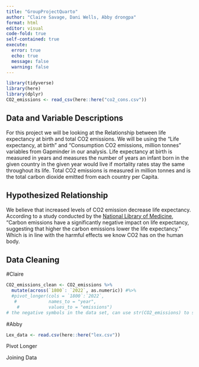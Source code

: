 ```yaml
---
title: "GroupProjectQuarto"
author: "Claire Savage, Dani Wells, Abby drongpa"
format: html
editor: visual
code-fold: true
self-contained: true
execute: 
  error: true
  echo: true
  message: false
  warning: false
---
```


```r
library(tidyverse)
library(here)
library(dplyr)
CO2_emissions <- read_csv(here::here("co2_cons.csv"))
```

## Data and Variable Descriptions

For this project we will be looking at the Relationship between life expectancy at birth and total CO2 emissions. We will be using the "Life expectancy, at birth" and "Consumption CO2 emissions, million tonnes" variables from Gapminder in our analysis. Life expectancy at birth is measured in years and measures the number of years an infant born in the given country in the given year would live if mortality rates stay the same throughout its life. Total CO2 emissions is measured in million tonnes and is the total carbon dioxide emitted from each country per Capita.

## Hypothesized Relationship

We believe that increased levels of CO2 emission decrease life expectancy. According to a study conducted by the [National Library of Medicine](https://www.ncbi.nlm.nih.gov/pmc/articles/PMC8782287/#:~:text=Carbon%20emissions%20have%20a%20significantly,decreases%20life%20expectancy%20by%200.012%25.), “Carbon emissions have a significantly negative impact on life expectancy, suggesting that higher the carbon emissions lower the life expectancy.” Which is in line with the harmful effects we know CO2 has on the human body.

## Data Cleaning

#Claire

```r
CO2_emissions_clean <- CO2_emissions %>% 
  mutate(across(`1800`: `2022`, as.numeric)) #%>% 
  #pivot_longer(cols = `1800`:`2022`,
   #            names_to = "year",
    #           values_to = "emissions")
# the negative symbols in the data set, can use str(CO2_emissions) to see which years have non-numeric values/something that is making them be considered a character (ie this one has some weird negatives)
```

#Abby

```r
Lex_data <- read.csv(here::here("lex.csv"))
```

Pivot Longer

Joining Data
